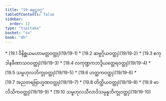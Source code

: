```yaml
---
title: "19 ဓမ္မဋ္ဌဝဂ္ဂ"
tableOfContents: false
sidebar:
  order: 12
type: "tipitaka"
basket: "su"
book: "dh"
---
```



<DynamicBreadcrumb />



<TableOfContents book="dh" section="19">
* [19.1 ဝိနိစ္ဆယမဟာမတ္တဝတ္ထု](19/19-1)
* [19.2 ဆဗ္ဗဂ္ဂိယဝတ္ထု](19/19-2)
* [19.3 ဧကုဒါနခီဏာသဝဝတ္ထု](19/19-3)
* [19.4 လကုဏ္ဍကဘဒ္ဒိယတ္ထေရဝတ္ထု](19/19-4)
* [19.5 သမ္ဗဟုလဘိက္ခုဝတ္ထု](19/19-5)
* [19.6 ဟတ္ထကဝတ္ထု](19/19-6)
* [19.7 အညတရဗြာဟ္မဏဝတ္ထု](19/19-7)
* [19.8 တိတ္ထိယဝတ္ထု](19/19-8)
* [19.9 ဗာလိသိကဝတ္ထု](19/19-9)
* [19.10 သမ္ဗဟုလသီလာဒိသမ္ပန္နဘိက္ခုဝတ္ထု](19/19-10)
</TableOfContents>